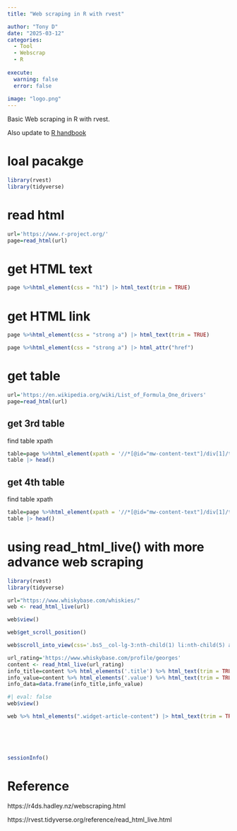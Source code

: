 ```yaml
---
title: "Web scraping in R with rvest"

author: "Tony D"
date: "2025-03-12"
categories: 
  - Tool
  - Webscrap
  - R
  
execute:
  warning: false
  error: false
  
image: "logo.png"
---
```


Basic Web scraping in R with rvest.

Also update to [R handbook](https://jcfly3000.github.io/Into-R/other/2%20web%20scrap/1%20web%20scrap%20with%20rvest.html)

# loal pacakge

```r
library(rvest)
library(tidyverse)
```



# read html

```r
url='https://www.r-project.org/'
page=read_html(url)
```


# get HTML text


```r
page %>%html_element(css = "h1") |> html_text(trim = TRUE)
```


# get HTML link


```r
page %>%html_element(css = "strong a") |> html_text(trim = TRUE)
```


```r
page %>%html_element(css = "strong a") |> html_attr("href")
```

# get table


```r
url='https://en.wikipedia.org/wiki/List_of_Formula_One_drivers'
page=read_html(url)
```


## get 3rd table

find table xpath

```r
table=page %>%html_element(xpath = '//*[@id="mw-content-text"]/div[1]/table[3]') |> html_table()
table |> head()
```

## get 4th table

find table xpath

```r
table=page %>%html_element(xpath = '//*[@id="mw-content-text"]/div[1]/table[4]') |> html_table()
table |> head()
```




# using read_html_live() with more advance web scraping

```r
library(rvest)
library(tidyverse)
```




```r
url="https://www.whiskybase.com/whiskies/"
web <- read_html_live(url)
```


```r
web$view()
```


```r
web$get_scroll_position()
```

```r
web$scroll_into_view(css='.bs5__col-lg-3:nth-child(1) li:nth-child(5) a')
```




```r
url_rating='https://www.whiskybase.com/profile/georges'
content <- read_html_live(url_rating) 
info_title=content %>% html_elements('.title') %>% html_text(trim = TRUE)
info_value=content %>% html_elements('.value') %>% html_text(trim = TRUE)
info_data=data.frame(info_title,info_value)

```

```r
#| eval: false
web$view()
```



```r
web %>% html_elements(".widget-article-content") |> html_text(trim = TRUE)
```


<br><br><br>

```r
sessionInfo()
```


# Reference


https://r4ds.hadley.nz/webscraping.html

https://rvest.tidyverse.org/reference/read_html_live.html


